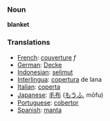 === Noun ===

'''blanket'''

=== Translations === 
*[[French]]: [[couverture]] ''f''
*[[German]]: [[Decke]] 
*[[Indonesian]]: [[selimut]] 
*[[Interlingua]]: [[copertura]] de lana 
*[[Italian]]: [[coperta]] 
*[[Japanese]]: [[毛布]] ([[もうふ]], mōfu) 
*[[Portuguese]]: [[cobertor]] 
*[[Spanish]]: [[manta]]
